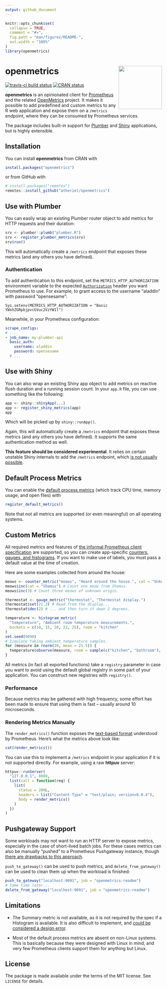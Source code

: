 ```yaml
---
output: github_document
---
```


<!-- README.md is generated from README.Rmd. Please edit that file -->

```r
knitr::opts_chunk$set(
  collapse = TRUE,
  comment = "#>",
  fig.path = "man/figures/README-",
  out.width = "100%"
)
library(openmetrics)
```

# openmetrics <img src='man/figures/logo.png' align="right" height="139" />

<!-- badges: start -->
[![travis-ci build status](https://travis-ci.org/atheriel/openmetrics.svg?branch=master)](https://travis-ci.org/atheriel/openmetrics)
[![CRAN status](https://www.r-pkg.org/badges/version/openmetrics)](https://cran.r-project.org/package=openmetrics)
<!-- badges: end -->

**openmetrics** is an opinionated client for
[Prometheus](https://prometheus.io/) and the related
[OpenMetrics](https://openmetrics.io/) project. It makes it possible to add
predefined and custom metrics to any R web application and expose them on a
`/metrics` endpoint, where they can be consumed by Prometheus services.

The package includes built-in support for [Plumber](https://www.rplumber.io/)
and [Shiny](https://shiny.rstudio.com/) applications, but is highly extensible.

## Installation

You can install **openmetrics** from CRAN with

```r
install.packages("openmetrics")
```

or from GitHub with

```r
# install.packages("remotes")
remotes::install_github("atheriel/openmetrics")
```

## Use with Plumber

You can easily wrap an existing Plumber router object to add metrics for HTTP
requests and their duration:

```r
srv <- plumber::plumb("plumber.R")
srv <- register_plumber_metrics(srv)
srv$run()
```

This will automatically create a `/metrics` endpoint that exposes these metrics
(and any others you have defined).

### Authentication

To add authentication to this endpoint, set the `METRICS_HTTP_AUTHORIZATION`
environment variable to the expected [`Authorization`](https://developer.mozilla.org/en-US/docs/Web/HTTP/Headers/Authorization)
header you want Prometheus to use. For example, to grant access to the username
"aladdin" with password "opensesame":

```
Sys.setenv(METRICS_HTTP_AUTHORIZATION = "Basic YWxhZGRpbjpvcGVuc2VzYW1l")
```

Meanwhile, in your Prometheus configuration:

```yaml
scrape_configs:
# ...
- job_name: my-plumber-api
  basic_auth:
    username: aladdin
    password: opensesame
  # ...
```

## Use with Shiny

You can also wrap an existing Shiny app object to add metrics on reactive flush
duration and a running session count. In your `app.R` file, you can use
something like the following:

```r
app <- shiny::shinyApp(...)
app <- register_shiny_metrics(app)
app
```

Which will be picked up by `shiny::runApp()`.

Again, this will automatically create a `/metrics` endpoint that exposes these
metrics (and any others you have defined). It supports the same authentication
method as well.

**This feature should be considered experimental**. It relies on certain
unstable Shiny internals to add the `/metrics` endpoint, which [is not usually
possible](https://github.com/rstudio/shiny/issues/2395).

## Default Process Metrics

You can enable the [default process metrics](https://prometheus.io/docs/instrumenting/writing_clientlibs/#process-metrics)
(which track CPU time, memory usage, and open files) with

```r
register_default_metrics()
```

Note that not all metrics are supported (or even meaningful) on all operating
systems.

## Custom Metrics

All required metrics and features of [the informal Prometheus client
specification](https://prometheus.io/docs/instrumenting/writing_clientlibs/) are
supported, so you can create app-specific [counters, gauges, and
histograms](https://prometheus.io/docs/concepts/metric_types/). If you want to
make use of labels, you must pass a default value at the time of creation.

Here are some examples collected from around the house:

```r
meows <- counter_metric("meows", "Heard around the house.", cat = "Unknown")
meows$inc(cat = "Shamus") # Count one meow from Shamus.
meows$inc(3) # Count three meows of unknown origin.

thermostat <- gauge_metric("thermostat", "Thermostat display.")
thermostat$set(21.3) # Read from the display...
thermostat$dec(2) # ... and then turn it down 2 degrees.

temperature <- histogram_metric(
  "temperature", "Ambient room temperature measurements.",
  buckets = c(10, 15, 20, 22, 25), room = "kitchen"
)
set.seed(9090)
# Simulate taking ambient temperature samples.
for (measure in rnorm(20, mean = 21.5)) {
  temperature$observe(measure, room = sample(c("kitchen", "bathroom"), 1))
}
```

All metrics (in fact all exported functions) take a `registry` parameter in case
you want to avoid using the default global registry in some part of your
application. You can construct new registries with `registry()`.

### Performance

Because metrics may be gathered with high frequency, some effort has been made
to ensure that using them is fast -- usually around 10 microseconds.

### Rendering Metrics Manually

The `render_metrics()` function exposes the [text-based
format](https://prometheus.io/docs/instrumenting/exposition_formats/#text-based-format)
understood by Prometheus. Here's what the metrics above look like:

```r
cat(render_metrics())
```

You can use this to implement a `/metrics` endpoint in your application if it is
not supported directly. For example, using a raw **httpuv** server:

```r
httpuv::runServer(
  "127.0.0.1", 8080,
  list(call = function(req) {
    list(
      status = 200L,
      headers = list("Content-Type" = "text/plain; version=0.0.4"),
      body = render_metrics()
    )
  })
)
```

## Pushgateway Support

Some workloads may not want to run an HTTP server to expose metrics, especially
in the case of short-lived batch jobs. For these cases metrics can also be
manually "pushed" to a Prometheus Pushgateway instance, though [there are
drawbacks to this approach](https://prometheus.io/docs/practices/pushing/).

`push_to_gateway()` can be used to push metrics, and `delete_from_gateway()`
can be used to clean them up when the workload is finished:

```r
push_to_gateway("localhost:9091", job = "openmetrics-readme")
# Some time later...
delete_from_gateway("localhost:9091", job = "openmetrics-readme")
```

## Limitations

* The Summary metric is not available, as it is not required by the spec if a
  Histogram is available. It is also difficult to implement, and [could be
  considered a design error](https://www.robustperception.io/how-does-a-prometheus-summary-work).

* Most of the default process metrics are absent on non-Linux systems. This is
  basically because they were designed with Linux in mind, and very few
  Prometheus clients support them for anything but Linux.

## License

The package is made available under the terms of the MIT license. See `LICENSE`
for details.
